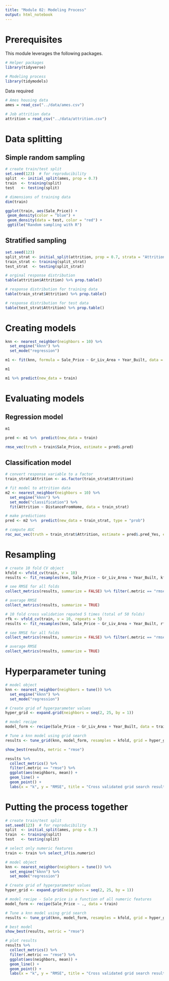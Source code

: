 ```yaml
---
title: "Module 02: Modeling Process"
output: html_notebook
---
```


# Prerequisites

This module leverages the following packages.

```r
# Helper packages
library(tidyverse)

# Modeling process
library(tidymodels)
```


Data required
```r
# Ames housing data
ames = read_csv("../data/ames.csv")

# Job attrition data
attrition = read_csv("../data/attrition.csv")
```


# Data splitting

## Simple random sampling

```r
# create train/test split
set.seed(123)  # for reproducibility
split  <- initial_split(ames, prop = 0.7)
train  <- training(split)
test   <- testing(split)

# dimensions of training data
dim(train)
```

```r
ggplot(train, aes(Sale_Price)) +
 geom_density(color = "blue") +
 geom_density(data = test, color = "red") +
 ggtitle("Random sampling with R")
```


## Stratified sampling

```r
set.seed(123)
split_strat <- initial_split(attrition, prop = 0.7, strata = "Attrition")
train_strat <- training(split_strat)
test_strat  <- testing(split_strat)
```

```r
# orginal response distribution
table(attrition$Attrition) %>% prop.table()

# response distribution for training data
table(train_strat$Attrition) %>% prop.table()

# response distribution for test data
table(test_strat$Attrition) %>% prop.table()
```


# Creating models

```r
knn <- nearest_neighbor(neighbors = 10) %>%
  set_engine("kknn") %>%
  set_mode("regression")

m1 <- fit(knn, formula = Sale_Price ~ Gr_Liv_Area + Year_Built, data = train)

m1
```

```r
m1 %>% predict(new_data = train)
```


# Evaluating models

## Regression model

```r
m1
```

```r
pred <- m1 %>%  predict(new_data = train)

rmse_vec(truth = train$Sale_Price, estimate = pred$.pred)
```

## Classification model

```r
# convert response variable to a factor
train_strat$Attrition <- as.factor(train_strat$Attrition)

# fit model to attrition data
m2 <- nearest_neighbor(neighbors = 10) %>%
  set_engine("kknn") %>%
  set_mode("classification") %>%
  fit(Attrition ~ DistanceFromHome, data = train_strat)

# make predictions
pred <- m2 %>%  predict(new_data = train_strat, type = "prob")

# compute AUC
roc_auc_vec(truth = train_strat$Attrition, estimate = pred$.pred_Yes, event_level = "second")
```


# Resampling

```r
# create 10 fold CV object
kfold <- vfold_cv(train, v = 10)
results <- fit_resamples(knn, Sale_Price ~ Gr_Liv_Area + Year_Built, kfold)

# see RMSE for all folds
collect_metrics(results, summarize = FALSE) %>% filter(.metric == "rmse")

# average RMSE
collect_metrics(results, summarize = TRUE)
```

```r
# 10 fold cross validation repated 5 times (total of 50 folds)
rfk <- vfold_cv(train, v = 10, repeats = 5)
results <- fit_resamples(knn, Sale_Price ~ Gr_Liv_Area + Year_Built, rfk)

# see RMSE for all folds
collect_metrics(results, summarize = FALSE) %>% filter(.metric == "rmse")

# average RMSE
collect_metrics(results, summarize = TRUE)
```


# Hyperparameter tuning

```r
# model object
knn <- nearest_neighbor(neighbors = tune()) %>%
  set_engine("kknn") %>%
  set_mode("regression")

# Create grid of hyperparameter values
hyper_grid <- expand.grid(neighbors = seq(2, 25, by = 1))

# model recipe
model_form <- recipe(Sale_Price ~ Gr_Liv_Area + Year_Built, data = train)

# Tune a knn model using grid search
results <- tune_grid(knn, model_form, resamples = kfold, grid = hyper_grid)

show_best(results, metric = "rmse")
```

```r
results %>%
  collect_metrics() %>%
  filter(.metric == "rmse") %>%
  ggplot(aes(neighbors, mean)) +
  geom_line() +
  geom_point() +
  labs(x = "k", y = "RMSE", title = "Cross validated grid search results")
```

# Putting the process together

```r
# create train/test split
set.seed(123)  # for reproducibility
split  <- initial_split(ames, prop = 0.7)
train  <- training(split)
test   <- testing(split)

# select only numeric features
train <- train %>% select_if(is.numeric)

# model object
knn <- nearest_neighbor(neighbors = tune()) %>%
  set_engine("kknn") %>%
  set_mode("regression")

# Create grid of hyperparameter values
hyper_grid <- expand.grid(neighbors = seq(2, 25, by = 1))

# model recipe - Sale price is a function of all numeric features
model_form <- recipe(Sale_Price ~ ., data = train)

# Tune a knn model using grid search
results <- tune_grid(knn, model_form, resamples = kfold, grid = hyper_grid)

# best model
show_best(results, metric = "rmse")

# plot results
results %>%
  collect_metrics() %>%
  filter(.metric == "rmse") %>%
  ggplot(aes(neighbors, mean)) +
  geom_line() +
  geom_point() +
  labs(x = "k", y = "RMSE", title = "Cross validated grid search results")
```

